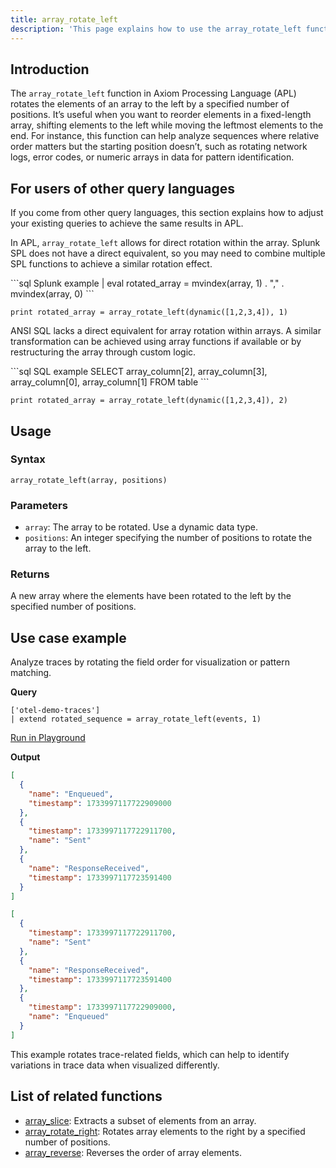 ```yaml
---
title: array_rotate_left
description: 'This page explains how to use the array_rotate_left function in APL.'
---
```


## Introduction

The `array_rotate_left` function in Axiom Processing Language (APL) rotates the elements of an array to the left by a specified number of positions. It’s useful when you want to reorder elements in a fixed-length array, shifting elements to the left while moving the leftmost elements to the end. For instance, this function can help analyze sequences where relative order matters but the starting position doesn’t, such as rotating network logs, error codes, or numeric arrays in data for pattern identification.

## For users of other query languages

If you come from other query languages, this section explains how to adjust your existing queries to achieve the same results in APL.

<AccordionGroup>
<Accordion title="Splunk SPL users">

In APL, `array_rotate_left` allows for direct rotation within the array. Splunk SPL does not have a direct equivalent, so you may need to combine multiple SPL functions to achieve a similar rotation effect.

<CodeGroup>
```sql Splunk example
| eval rotated_array = mvindex(array, 1) . "," . mvindex(array, 0)
```

```kusto APL equivalent
print rotated_array = array_rotate_left(dynamic([1,2,3,4]), 1)
```
</CodeGroup>

</Accordion>
<Accordion title="ANSI SQL users">

ANSI SQL lacks a direct equivalent for array rotation within arrays. A similar transformation can be achieved using array functions if available or by restructuring the array through custom logic.

<CodeGroup>
```sql SQL example
SELECT array_column[2], array_column[3], array_column[0], array_column[1] FROM table
```

```kusto APL equivalent
print rotated_array = array_rotate_left(dynamic([1,2,3,4]), 2)
```
</CodeGroup>

</Accordion>
</AccordionGroup>

## Usage

### Syntax

```kusto
array_rotate_left(array, positions)
```

### Parameters

- `array`: The array to be rotated. Use a dynamic data type.
- `positions`: An integer specifying the number of positions to rotate the array to the left.

### Returns

A new array where the elements have been rotated to the left by the specified number of positions.

## Use case example

Analyze traces by rotating the field order for visualization or pattern matching.

**Query**

```kusto
['otel-demo-traces']
| extend rotated_sequence = array_rotate_left(events, 1)
```

[Run in Playground](https://play.axiom.co/axiom-play-qf1k/explorer?initForm=%7B%22apl%22%3A%22%5B'otel-demo-traces'%5D%20%7C%20extend%20rotated_sequence%20%3D%20array_rotate_left(events%2C%201)%22%7D)

**Output**

```json events
[
  {
    "name": "Enqueued",
    "timestamp": 1733997117722909000
  },
  {
    "timestamp": 1733997117722911700,
    "name": "Sent"
  },
  {
    "name": "ResponseReceived",
    "timestamp": 1733997117723591400
  }
]
```

```json rotated_sequence
[
  {
    "timestamp": 1733997117722911700,
    "name": "Sent"
  },
  {
    "name": "ResponseReceived",
    "timestamp": 1733997117723591400
  },
  {
    "timestamp": 1733997117722909000,
    "name": "Enqueued"
  }
]
```

This example rotates trace-related fields, which can help to identify variations in trace data when visualized differently.

## List of related functions

- [array_slice](/apl/scalar-functions/array-functions/array-slice): Extracts a subset of elements from an array.
- [array_rotate_right](/apl/scalar-functions/array-functions/array-rotate-right): Rotates array elements to the right by a specified number of positions.
- [array_reverse](/apl/scalar-functions/array-functions/array-reverse): Reverses the order of array elements.
